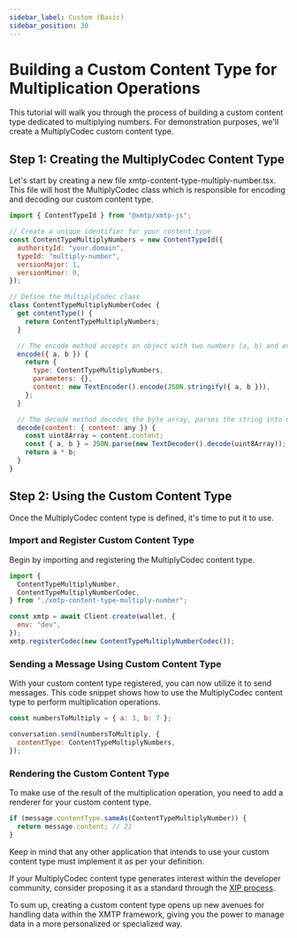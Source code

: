 ```yaml
---
sidebar_label: Custom (Basic)
sidebar_position: 30
---
```



# Building a Custom Content Type for Multiplication Operations

This tutorial will walk you through the process of building a custom content type dedicated to multiplying numbers. For demonstration purposes, we'll create a MultiplyCodec custom content type.

## Step 1: Creating the MultiplyCodec Content Type

Let's start by creating a new file xmtp-content-type-multiply-number.tsx. This file will host the MultiplyCodec class which is responsible for encoding and decoding our custom content type.

<Tabs groupId="sdk-langs">
<TabItem value="js" label="JavaScript"  attributes={{className: "js_tab"}}>

```jsx
import { ContentTypeId } from "@xmtp/xmtp-js";

// Create a unique identifier for your content type
const ContentTypeMultiplyNumbers = new ContentTypeId({
  authorityId: "your.domain",
  typeId: "multiply-number",
  versionMajor: 1,
  versionMinor: 0,
});

// Define the MultiplyCodec class
class ContentTypeMultiplyNumberCodec {
  get contentType() {
    return ContentTypeMultiplyNumbers;
  }

  // The encode method accepts an object with two numbers (a, b) and encodes it as a byte array
  encode({ a, b }) {
    return {
      type: ContentTypeMultiplyNumbers,
      parameters: {},
      content: new TextEncoder().encode(JSON.stringify({ a, b })),
    };
  }

  // The decode method decodes the byte array, parses the string into numbers (a, b), and returns their product
  decode(content: { content: any }) {
    const uint8Array = content.content;
    const { a, b } = JSON.parse(new TextDecoder().decode(uint8Array));
    return a * b;
  }
}
```

</TabItem></Tabs>

## Step 2: Using the Custom Content Type

Once the MultiplyCodec content type is defined, it's time to put it to use.

### Import and Register Custom Content Type

Begin by importing and registering the MultiplyCodec content type.

<Tabs groupId="sdk-langs">
<TabItem value="js" label="JavaScript"  attributes={{className: "js_tab"}}>

```jsx
import {
  ContentTypeMultiplyNumber,
  ContentTypeMultiplyNumberCodec,
} from "./xmtp-content-type-multiply-number";

const xmtp = await Client.create(wallet, {
  env: "dev",
});
xmtp.registerCodec(new ContentTypeMultiplyNumberCodec());
```

</TabItem></Tabs>

### Sending a Message Using Custom Content Type

With your custom content type registered, you can now utilize it to send messages. This code snippet shows how to use the MultiplyCodec content type to perform multiplication operations.

<Tabs groupId="sdk-langs">
<TabItem value="js" label="JavaScript"  attributes={{className: "js_tab"}}>

```jsx
const numbersToMultiply = { a: 3, b: 7 };

conversation.send(numbersToMultiply, {
  contentType: ContentTypeMultiplyNumbers,
});
```

</TabItem></Tabs>

### Rendering the Custom Content Type

To make use of the result of the multiplication operation, you need to add a renderer for your custom content type.

<Tabs groupId="sdk-langs">
<TabItem value="js" label="JavaScript"  attributes={{className: "js_tab"}}>

```jsx
if (message.contentType.sameAs(ContentTypeMultiplyNumber)) {
  return message.content; // 21
}
```

</TabItem></Tabs>

Keep in mind that any other application that intends to use your custom content type must implement it as per your definition.

If your MultiplyCodec content type generates interest within the developer community, consider proposing it as a standard through the [XIP process](http://localhost:3000/docs/concepts/xips).

To sum up, creating a custom content type opens up new avenues for handling data within the XMTP framework, giving you the power to manage data in a more personalized or specialized way.

